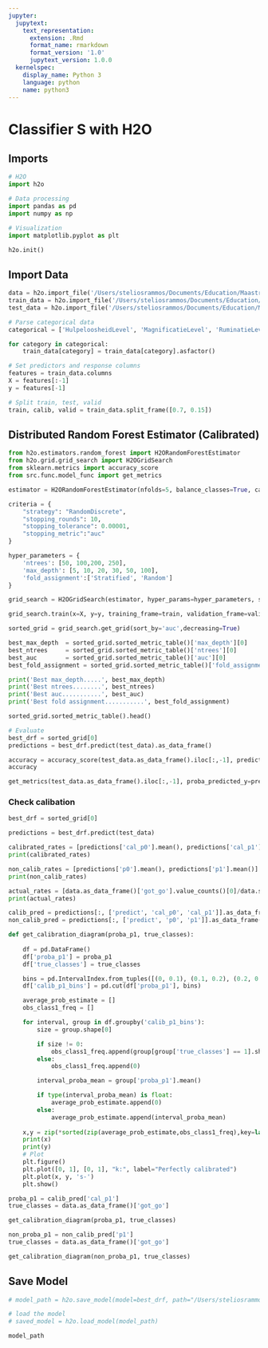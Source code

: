 ```yaml
---
jupyter:
  jupytext:
    text_representation:
      extension: .Rmd
      format_name: rmarkdown
      format_version: '1.0'
      jupytext_version: 1.0.0
  kernelspec:
    display_name: Python 3
    language: python
    name: python3
---
```


# Classifier S with H2O

## Imports

```python
# H2O
import h2o

# Data processing
import pandas as pd
import numpy as np

# Visualization
import matplotlib.pyplot as plt
```

```python
h2o.init()
```

## Import Data

```python
data = h2o.import_file('/Users/steliosrammos/Documents/Education/Maastricht/DKE-Year3/BachelorThesis/bachelor_thesis/data/processed/classifier_s/data_classifier_s.csv')
train_data = h2o.import_file('/Users/steliosrammos/Documents/Education/Maastricht/DKE-Year3/BachelorThesis/bachelor_thesis/data/processed/classifier_s/train_classifier_s.csv')
test_data = h2o.import_file('/Users/steliosrammos/Documents/Education/Maastricht/DKE-Year3/BachelorThesis/bachelor_thesis/data/processed/classifier_s/test_classifier_s.csv')
```

```python
# Parse categorical data
categorical = ['HulpeloosheidLevel', 'MagnificatieLevel', 'RuminatieLevel', 'TotaalLevel', 'got_go']

for category in categorical:
    train_data[category] = train_data[category].asfactor()
```

```python
# Set predictors and response columns
features = train_data.columns
X = features[:-1]
y = features[-1]
```

```python
# Split train, test, valid
train, calib, valid = train_data.split_frame([0.7, 0.15])
```

## Distributed Random Forest Estimator (Calibrated)

```python
from h2o.estimators.random_forest import H2ORandomForestEstimator
from h2o.grid.grid_search import H2OGridSearch
from sklearn.metrics import accuracy_score
from src.func.model_func import get_metrics
```

```python
estimator = H2ORandomForestEstimator(nfolds=5, balance_classes=True, calibrate_model=True, calibration_frame=calib, seed=1234)
```

```python
criteria = {
    "strategy": "RandomDiscrete", 
    "stopping_rounds": 10,
    "stopping_tolerance": 0.00001,
    "stopping_metric":"auc"
}

hyper_parameters = {
    'ntrees': [50, 100,200, 250],
    'max_depth': [5, 10, 20, 30, 50, 100],
    'fold_assignment':['Stratified', 'Random']
}

grid_search = H2OGridSearch(estimator, hyper_params=hyper_parameters, search_criteria=criteria)
```

```python
grid_search.train(x=X, y=y, training_frame=train, validation_frame=valid)
```

```python
sorted_grid = grid_search.get_grid(sort_by='auc',decreasing=True)

best_max_depth  = sorted_grid.sorted_metric_table()['max_depth'][0]
best_ntrees     = sorted_grid.sorted_metric_table()['ntrees'][0]
best_auc        = sorted_grid.sorted_metric_table()['auc'][0]
best_fold_assignment = sorted_grid.sorted_metric_table()['fold_assignment'][0]

print('Best max_depth.....', best_max_depth)
print('Best ntrees........', best_ntrees)
print('Best auc...........', best_auc)
print('Best fold assignment...........', best_fold_assignment)
```

```python
sorted_grid.sorted_metric_table().head()
```

```python
# Evaluate
best_drf = sorted_grid[0]
predictions = best_drf.predict(test_data).as_data_frame()

accuracy = accuracy_score(test_data.as_data_frame().iloc[:,-1], predictions["predict"])
accuracy
```

```python
get_metrics(test_data.as_data_frame().iloc[:,-1], proba_predicted_y=predictions["p1"].values)
```

### Check calibation

```python
best_drf = sorted_grid[0]
```

```python
predictions = best_drf.predict(test_data)
```

```python
calibrated_rates = [predictions['cal_p0'].mean(), predictions['cal_p1'].mean()]
print(calibrated_rates)
```

```python
non_calib_rates = [predictions['p0'].mean(), predictions['p1'].mean()]
print(non_calib_rates)
```

```python
actual_rates = [data.as_data_frame()['got_go'].value_counts()[0]/data.shape[0], data.as_data_frame()['got_go'].value_counts()[1]/data.shape[0]]
print(actual_rates)
```

```python
calib_pred = predictions[:, ['predict', 'cal_p0', 'cal_p1']].as_data_frame()
non_calib_pred = predictions[:, ['predict', 'p0', 'p1']].as_data_frame()
```

```python
def get_calibration_diagram(proba_p1, true_classes):
 
    df = pd.DataFrame()
    df['proba_p1'] = proba_p1
    df['true_classes'] = true_classes

    bins = pd.IntervalIndex.from_tuples([(0, 0.1), (0.1, 0.2), (0.2, 0.3), (0.3, 0.4), (0.4, 0.5), (0.5, 0.6), (0.6, 0.7), (0.8, 0.9), (0.9, 1.0)])
    df['calib_p1_bins'] = pd.cut(df['proba_p1'], bins)

    average_prob_estimate = []
    obs_class1_freq = []

    for interval, group in df.groupby('calib_p1_bins'):
        size = group.shape[0]

        if size != 0:
            obs_class1_freq.append(group[group['true_classes'] == 1].shape[0]/group.shape[0])
        else:
            obs_class1_freq.append(0)

        interval_proba_mean = group['proba_p1'].mean()

        if type(interval_proba_mean) is float:
            average_prob_estimate.append(0)
        else:
            average_prob_estimate.append(interval_proba_mean)
            
    x,y = zip(*sorted(zip(average_prob_estimate,obs_class1_freq),key=lambda x: x[0]))
    print(x)
    print(y)
    # Plot
    plt.figure()
    plt.plot([0, 1], [0, 1], "k:", label="Perfectly calibrated")
    plt.plot(x, y, 's-')
    plt.show()
```

```python
proba_p1 = calib_pred['cal_p1']
true_classes = data.as_data_frame()['got_go']

get_calibration_diagram(proba_p1, true_classes)
```

```python
non_proba_p1 = non_calib_pred['p1']
true_classes = data.as_data_frame()['got_go']

get_calibration_diagram(non_proba_p1, true_classes)
```

## Save Model

```python
# model_path = h2o.save_model(model=best_drf, path="/Users/steliosrammos/Documents/Education/Maastricht/DKE-Year3/BachelorThesis/bachelor_thesis/models/classifier_s/classifier_s_h2o", force=True)

# load the model
# saved_model = h2o.load_model(model_path)
```

```python
model_path
```
